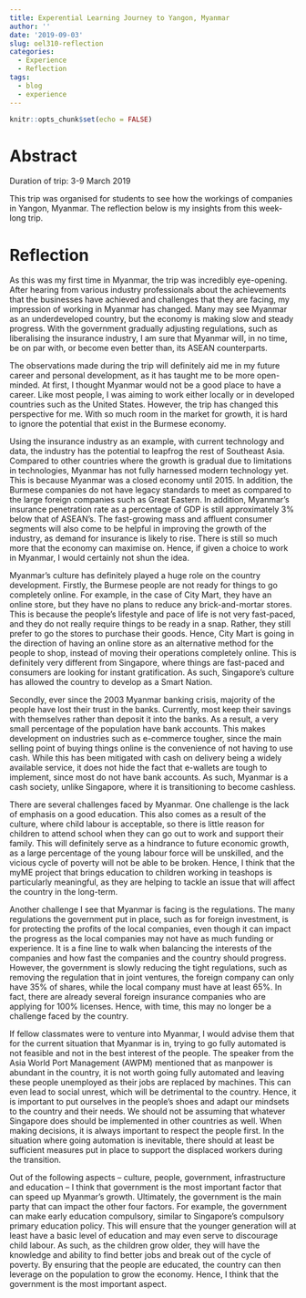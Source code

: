 ```yaml
---
title: Experential Learning Journey to Yangon, Myanmar
author: ''
date: '2019-09-03'
slug: oel310-reflection
categories:
  - Experience
  - Reflection
tags:
  - blog
  - experience
---
```


```r
knitr::opts_chunk$set(echo = FALSE)
```

# Abstract

Duration of trip: 3-9 March 2019

This trip was organised for students to see how the workings of companies in Yangon, Myanmar. The reflection below is my insights from this week-long trip.

# Reflection

As this was my first time in Myanmar, the trip was incredibly eye-opening. After hearing from various industry professionals about the achievements that the businesses have achieved and challenges that they are facing, my impression of working in Myanmar has changed. Many may see Myanmar as an underdeveloped country, but the economy is making slow and steady progress. With the government gradually adjusting regulations, such as liberalising the insurance industry, I am sure that Myanmar will, in no time, be on par with, or become even better than, its ASEAN counterparts.

<!-- wp:paragraph {"align":"justify"} -->
<p style="text-align:justify">The observations made during the trip will definitely aid me in my future career and personal development, as it has taught me to be more open-minded. At first, I thought Myanmar would not be a good place to have a career. Like most people, I was aiming to work either locally or in developed countries such as the United States. However, the trip has changed this perspective for me. With so much room in the market for growth, it is hard to ignore the potential that exist in the Burmese economy.

Using the insurance industry as an example, with current technology and data, the industry has the potential to leapfrog the rest of Southeast Asia. Compared to other countries where the growth is gradual due to limitations in technologies, Myanmar has not fully harnessed modern technology yet. This is because Myanmar was a closed economy until 2015. In addition, the Burmese companies do not have legacy standards to meet as compared to the large foreign companies such as Great Eastern. In addition, Myanmar’s insurance penetration rate as a percentage of GDP is still approximately 3% below that of ASEAN’s. The fast-growing mass and affluent consumer segments will also come to be helpful in improving the growth of the industry, as demand for insurance is likely to rise. There is still so much more that the economy can maximise on. Hence, if given a choice to work in Myanmar, I would certainly not shun the idea. 

Myanmar’s culture has definitely played a huge role on the country development. Firstly, the Burmese people are not ready for things to go completely online. For example, in the case of City Mart, they have an online store, but they have no plans to reduce any brick-and-mortar stores. This is because the people’s lifestyle and pace of life is not very fast-paced, and they do not really require things to be ready in a snap. Rather, they still prefer to go the stores to purchase their goods. Hence, City Mart is going in the direction of having an online store as an alternative method for the people to shop, instead of moving their operations completely online. This is definitely very different from Singapore, where things are fast-paced and consumers are looking for instant gratification. As such, Singapore’s culture has allowed the country to develop as a Smart Nation.

Secondly, ever since the 2003 Myanmar banking crisis, majority of the people have lost their trust in the banks. Currently, most keep their savings with themselves rather than deposit it into the banks. As a result, a very small percentage of the population have bank accounts. This makes development on industries such as e-commerce tougher, since the main selling point of buying things online is the convenience of not having to use cash. While this has been mitigated with cash on delivery being a widely available service, it does not hide the fact that e-wallets are tough to implement, since most do not have bank accounts. As such, Myanmar is a cash society, unlike Singapore, where it is transitioning to become cashless.

There are several challenges faced by Myanmar. One challenge is the lack of emphasis on a good education. This also comes as a result of the culture, where child labour is acceptable, so there is little reason for children to attend school when they can go out to work and support their family. This will definitely serve as a hindrance to future economic growth, as a large percentage of the young labour force will be unskilled, and the vicious cycle of poverty will not be able to be broken. Hence, I think that the myME project that brings education to children working in teashops is particularly meaningful, as they are helping to tackle an issue that will affect the country in the long-term.

Another challenge I see that Myanmar is facing is the regulations. The many regulations the government put in place, such as for foreign investment, is for protecting the profits of the local companies, even though it can impact the progress as the local companies may not have as much funding or experience. It is a fine line to walk when balancing the interests of the companies and how fast the companies and the country should progress. However, the government is slowly reducing the tight regulations, such as removing the regulation that in joint ventures, the foreign company can only have 35% of shares, while the local company must have at least 65%. In fact, there are already several foreign insurance companies who are applying for 100% licenses. Hence, with time, this may no longer be a challenge faced by the country.

If fellow classmates were to venture into Myanmar, I would advise them that for the current situation that Myanmar is in, trying to go fully automated is not feasible and not in the best interest of the people. The speaker from the Asia World Port Management (AWPM) mentioned that as manpower is abundant in the country, it is not worth going fully automated and leaving these people unemployed as their jobs are replaced by machines. This can even lead to social unrest, which will be detrimental to the country. Hence, it is important to put ourselves in the people’s shoes and adapt our mindsets to the country and their needs. We should not be assuming that whatever Singapore does should be implemented in other countries as well. When making decisions, it is always important to respect the people first. In the situation where going automation is inevitable, there should at least be sufficient measures put in place to support the displaced workers during the transition.

Out of the following aspects – culture, people, government, infrastructure and education – I think that government is the most important factor that can speed up Myanmar’s growth. Ultimately, the government is the main party that can impact the other four factors. For example, the government can make early education compulsory, similar to Singapore’s compulsory primary education policy. This will ensure that the younger generation will at least have a basic level of education and may even serve to discourage child labour. As such, as the children grow older, they will have the knowledge and ability to find better jobs and break out of the cycle of poverty. By ensuring that the people are educated, the country can then leverage on the population to grow the economy. Hence, I think that the government is the most important aspect.